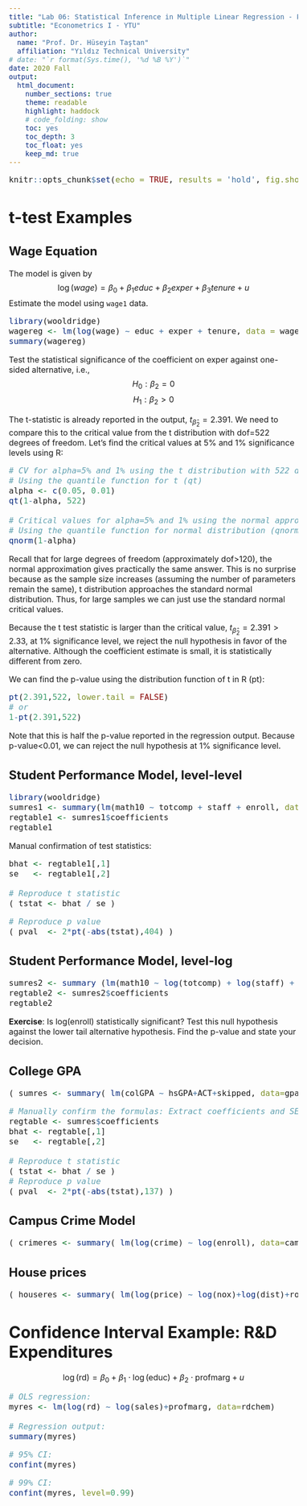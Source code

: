 ```yaml
---
title: "Lab 06: Statistical Inference in Multiple Linear Regression - Part 1"
subtitle: "Econometrics I - YTU"
author: 
  name: "Prof. Dr. Hüseyin Taştan"
  affiliation: "Yıldız Technical University"
# date: "`r format(Sys.time(), '%d %B %Y')`"
date: 2020 Fall
output: 
  html_document:
    number_sections: true
    theme: readable
    highlight: haddock 
    # code_folding: show
    toc: yes
    toc_depth: 3
    toc_float: yes
    keep_md: true
---
```

<style type="text/css"> 
body{
  font-size: 12pt;
}
code.r{
  font-size: 12pt;
}
</style>

```r
knitr::opts_chunk$set(echo = TRUE, results = 'hold', fig.show = 'asis')
``` 


# t-test Examples

## Wage Equation

The model is given by 
$$
\log(wage) = \beta_0 + \beta_1 educ + \beta_2 exper + \beta_3 tenure + u
$$
Estimate the model using `wage1 ` data. 
```r
library(wooldridge)
wagereg <- lm(log(wage) ~ educ + exper + tenure, data = wage1)
summary(wagereg) 
``` 
Test the statistical significance of the coefficient on exper against one-sided alternative, i.e., 
$$
H_0: \beta_2 = 0
$$
$$
H_1: \beta_2 > 0
$$

The t-statistic is already reported in the output, $t_{\hat{\beta}_2}=2.391$. We need 
to compare this to the critical value from the t distribution with dof=522 degrees of freedom. Let's find the critical values at 5% and 1% significance levels using R:  
```r
# CV for alpha=5% and 1% using the t distribution with 522 d.f.
# Using the quantile function for t (qt)
alpha <- c(0.05, 0.01)
qt(1-alpha, 522)

# Critical values for alpha=5% and 1% using the normal approximation:
# Using the quantile function for normal distribution (qnorm)
qnorm(1-alpha)
``` 

Recall that for large degrees of freedom (approximately dof>120), the normal approximation gives practically the same answer. This is no surprise because as the sample size increases (assuming the number of parameters remain the same), t distribution approaches the standard normal distribution. Thus, for large samples we can just use the standard normal critical values. 

Because the t test statistic is larger than the critical value, $t_{\hat{\beta}_2}=2.391>2.33$, at 1% significance level, we reject the null hypothesis in favor of the alternative. Although the coefficient estimate is small, it is statistically different from zero. 

We can find the p-value using the distribution function of t in R (pt): 
```r
pt(2.391,522, lower.tail = FALSE)
# or 
1-pt(2.391,522)
``` 

Note that this is half the p-value reported in the regression output. 
Because p-value<0.01, we can reject the null hypothesis at 1% significance level.

## Student Performance Model, level-level

```r
library(wooldridge)
sumres1 <- summary(lm(math10 ~ totcomp + staff + enroll, data = meap93))
regtable1 <- sumres1$coefficients
regtable1
``` 

Manual confirmation of test statistics: 
```r
bhat <- regtable1[,1]
se   <- regtable1[,2]

# Reproduce t statistic
( tstat <- bhat / se ) 
``` 
```r
# Reproduce p value
( pval  <- 2*pt(-abs(tstat),404) )
``` 

## Student Performance Model, level-log
```r
sumres2 <- summary (lm(math10 ~ log(totcomp) + log(staff) + log(enroll), data = meap93))
regtable2 <- sumres2$coefficients
regtable2
``` 

**Exercise**: Is log(enroll) statistically significant? Test this null hypothesis against the lower tail alternative hypothesis. Find the p-value and state your decision. 

## College GPA 
```r
( sumres <- summary( lm(colGPA ~ hsGPA+ACT+skipped, data=gpa1) ) )
``` 
```r
# Manually confirm the formulas: Extract coefficients and SE
regtable <- sumres$coefficients
bhat <- regtable[,1]
se   <- regtable[,2]

# Reproduce t statistic
( tstat <- bhat / se )
# Reproduce p value
( pval  <- 2*pt(-abs(tstat),137) )
``` 

## Campus Crime Model 
```r
( crimeres <- summary( lm(log(crime) ~ log(enroll), data=campus) ) )
``` 

## House prices 
```r
( houseres <- summary( lm(log(price) ~ log(nox)+log(dist)+rooms+stratio, data=hprice2) ) )
``` 

# Confidence Interval Example: R&D Expenditures 
$$
\log (\mathrm{rd})=\beta_{0}+\beta_{1} \cdot \log (\mathrm{educ})+\beta_{2} \cdot \mathrm{profmarg}+u
$$
```r
# OLS regression:
myres <- lm(log(rd) ~ log(sales)+profmarg, data=rdchem)

# Regression output:
summary(myres)
``` 

```r
# 95% CI:
confint(myres)
```
```r
# 99% CI:
confint(myres, level=0.99)
``` 



<div class="tocify-extend-page" data-unique="tocify-extend-page" style="height: 0;"></div>


